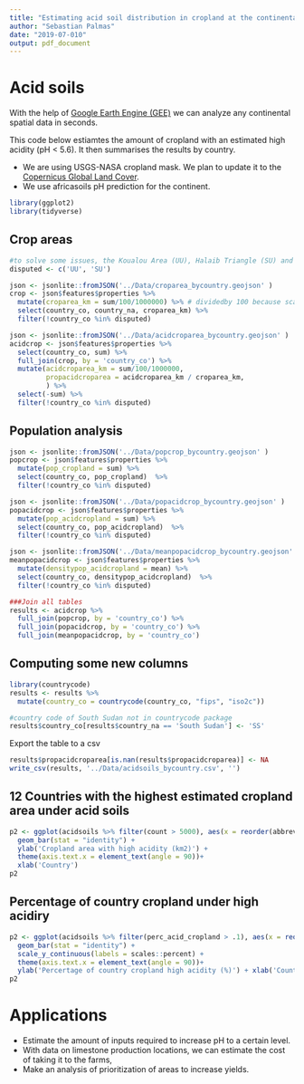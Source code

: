 ```yaml
---
title: "Estimating acid soil distribution in cropland at the continental scale."
author: "Sebastian Palmas"
date: "2019-07-010"
output: pdf_document
---
```


# Acid soils

With the help of [Google Earth Engine (GEE)](https://earthengine.google.com/) we can analyze any continental spatial data in seconds.

This code below estiamtes the amount of cropland with an estimated high acidity (pH < 5.6). It then summarises the results by country.

* We are using USGS-NASA cropland mask. We plan to update it to the [Copernicus Global Land Cover](http://lcviewer.vito.be/).
* We use africasoils pH prediction for the continent.
```r
library(ggplot2)
library(tidyverse)
```

## Crop areas
```r
  
#to solve some issues, the Koualou Area (UU), Halaib Triangle (SU) and the Halaib Triangle (UU) are ommited in the results
disputed <- c('UU', 'SU')

json <- jsonlite::fromJSON('../Data/croparea_bycountry.geojson' )
crop <- json$features$properties %>% 
  mutate(croparea_km = sum/100/1000000) %>% # dividedby 100 because scale of copernicus was 0-100 (percentage, not proportion) #/1000000 from m2 to km2
  select(country_co, country_na, croparea_km) %>% 
  filter(!country_co %in% disputed)

json <- jsonlite::fromJSON('../Data/acidcroparea_bycountry.geojson' )
acidcrop <- json$features$properties %>% 
  select(country_co, sum) %>% 
  full_join(crop, by = 'country_co') %>%
  mutate(acidcroparea_km = sum/100/1000000,
         propacidcroparea = acidcroparea_km / croparea_km,
         ) %>% 
  select(-sum) %>% 
  filter(!country_co %in% disputed)

```

## Population analysis
```r
json <- jsonlite::fromJSON('../Data/popcrop_bycountry.geojson' )
popcrop <- json$features$properties %>% 
  mutate(pop_cropland = sum) %>% 
  select(country_co, pop_cropland)  %>% 
  filter(!country_co %in% disputed)

json <- jsonlite::fromJSON('../Data/popacidcrop_bycountry.geojson' )
popacidcrop <- json$features$properties %>% 
  mutate(pop_acidcropland = sum) %>% 
  select(country_co, pop_acidcropland)  %>% 
  filter(!country_co %in% disputed)

json <- jsonlite::fromJSON('../Data/meanpopacidcrop_bycountry.geojson' )
meanpopacidcrop <- json$features$properties %>% 
  mutate(densitypop_acidcropland = mean) %>% 
  select(country_co, densitypop_acidcropland)  %>% 
  filter(!country_co %in% disputed)

###Join all tables
results <- acidcrop %>% 
  full_join(popcrop, by = 'country_co') %>%
  full_join(popacidcrop, by = 'country_co') %>% 
  full_join(meanpopacidcrop, by = 'country_co')

```

## Computing some new columns
```r
library(countrycode)
results <- results %>% 
  mutate(country_co = countrycode(country_co, "fips", "iso2c"))

#country code of South Sudan not in countrycode package
results$country_co[results$country_na == 'South Sudan'] <- 'SS'
```

Export the table to a csv
```r
results$propacidcroparea[is.nan(results$propacidcroparea)] <- NA
write_csv(results, '../Data/acidsoils_bycountry.csv', '')
```



## 12 Countries with the highest estimated cropland area under acid soils 
```r
p2 <- ggplot(acidsoils %>% filter(count > 5000), aes(x = reorder(abbreviati, -acid_cropland), y = acid_cropland)) +
  geom_bar(stat = "identity") +
  ylab('Cropland area with high acidity (km2)') +
  theme(axis.text.x = element_text(angle = 90))+
  xlab('Country')
p2
```

## Percentage of country cropland under high acidiry
```r
p2 <- ggplot(acidsoils %>% filter(perc_acid_cropland > .1), aes(x = reorder(abbreviati, -perc_acid_cropland), y = perc_acid_cropland)) +
  geom_bar(stat = "identity") +
  scale_y_continuous(labels = scales::percent) +
  theme(axis.text.x = element_text(angle = 90))+
  ylab('Percertage of country cropland high acidity (%)') + xlab('Country')
p2
```

# Applications
* Estimate the amount of inputs required to increase pH to a certain level.
* With data on limestone production locations, we can estimate the cost of taking it to the farms,
* Make an analysis of prioritization of areas to increase yields.
